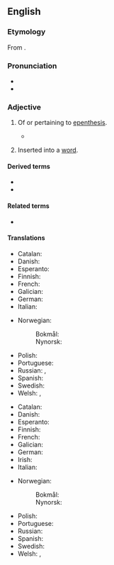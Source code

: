 ==English==

===Etymology===
{{PIE root|en|dʰeh₁}}
From {{der|en|grc|ἐπενθετικός|t=inserted}}.

===Pronunciation===
* {{IPA|en|/ˌɛpənˈθɛtɪk/}}
* {{hyph|en|ep|en|thet|ic}}

===Adjective===
{{en-adj|-}}

# {{lb|en|phonology|phonetics}} Of or pertaining to [[epenthesis]].
#* {{quote-web
|en
|date=2015-12-07
|author=Julie Beck
|title=The Linguistics of 'YouTube Voice'
|work=The Atlantic
|url=https://www.theatlantic.com/technology/archive/2015/12/the-linguistics-of-youtube-voice/418962/
|passage=“I’ve added a little vowel between the t and the r,” Baron says. “It elongates the word, it adds an extra syllable to the word, it emphasizes the word. There’s a name for this: '''epenthetic''' vowel.”}}
# {{lb|en|phonology|of a [[phoneme]] or [[syllable]]}} Inserted into a [[word]].

====Derived terms====
* {{l|en|epenthetical}}
* {{l|en|epenthetically}}

====Related terms====
* {{l|en|epenthesis}}

====Translations====
{{trans-top|of or pertaining to epenthesis}}
* Catalan: {{t+|ca|epentètic}}
* Danish: {{t|da|epentetisk}}
* Esperanto: {{t|eo|epenteza}}
* Finnish: {{t|fi|epenteettinen}}
* French: {{t+|fr|épenthétique}}
* Galician: {{t|gl|epentético}}
* German: {{t|de|epenthetisch}}
* Italian: {{t|it|epentetico}}
{{trans-mid}}
* Norwegian:
*: Bokmål: {{t|nb|epentetisk}}
*: Nynorsk: {{t|nn|epentetisk}}
* Polish: {{t|pl|epentetyczny}}
* Portuguese: {{t|pt|epentético}}
* Russian: {{t+|ru|вставной}}, {{t+|ru|эпентетический}}
* Spanish: {{t+|es|epentético}}
* Swedish: {{t|sv|epentetisk}}
* Welsh: {{t|cy|ymwthiol}}, {{t|cy|epenthetig}}
{{trans-bottom}}

{{trans-top|inserted into a word}}
* Catalan: {{t+|ca|epentètic}}
* Danish: {{t|da|epentetisk}}
* Esperanto: {{t|eo|epenteza}}
* Finnish: {{t|fi|epenteettinen}}
* French: {{t+|fr|épenthétique}}
* Galician: {{t|gl|epentético}}
* German: {{t|de|epenthetisch}}
* Irish: {{t|ga|cúnta}}
* Italian: {{t|it|epentetico}}
{{trans-mid}}
* Norwegian:
*: Bokmål: {{t|nb|epentetisk}}
*: Nynorsk: {{t|nn|epentetisk}}
* Polish: {{t|pl|epentetyczny}}
* Portuguese: {{t|pt|epentético}}
* Russian: {{t+|ru|эпентетический}}
* Spanish: {{t+|es|epentético}}
* Swedish: {{t|sv|epentetisk}}
* Welsh: {{t|cy|ymwthiol}}, {{t|cy|epenthetig}}
{{trans-bottom}}